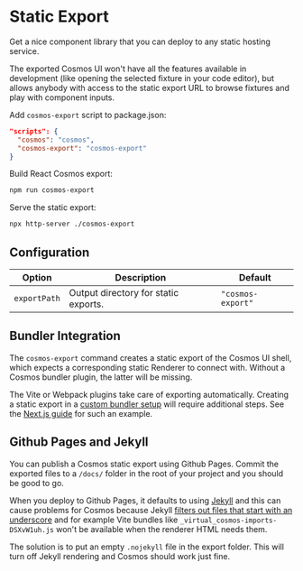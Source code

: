 
# Static Export

Get a nice component library that you can deploy to any static hosting service.

<Callout type="info">
  The exported Cosmos UI won't have all the features available in development
  (like opening the selected fixture in your code editor), but allows anybody
  with access to the static export URL to browse fixtures and play with
  component inputs.
</Callout>

Add `cosmos-export` script to package.json:

```json {3}
"scripts": {
  "cosmos": "cosmos",
  "cosmos-export": "cosmos-export"
}
```

Build React Cosmos export:

```bash
npm run cosmos-export
```

Serve the static export:

```bash
npx http-server ./cosmos-export
```

## Configuration

| Option       | Description                          | Default           |
| ------------ | ------------------------------------ | ----------------- |
| `exportPath` | Output directory for static exports. | `"cosmos-export"` |

## Bundler Integration

The `cosmos-export` command creates a static export of the Cosmos UI shell, which expects a corresponding static Renderer to connect with. Without a Cosmos bundler plugin, the latter will be missing.

The Vite or Webpack plugins take care of exporting automatically. Creating a static export in a [custom bundler setup](/docs/getting-started/custom-bundler.md) will require additional steps. See the [Next.js guide](/docs/getting-started/next.md#static-export) for such an example.

## Github Pages and Jekyll

You can publish a Cosmos static export using Github Pages. Commit the exported files to a `/docs/` folder in the root of your project and you should be good to go.

When you deploy to Github Pages, it defaults to using [Jekyll](https://jekyllrb.com/) and this can cause problems for Cosmos because Jekyll [filters out files that start with an underscore](https://help.github.com/articles/files-that-start-with-an-underscore-are-missing/) and for example Vite bundles like `_virtual_cosmos-imports-DSXvW1uh.js` won't be available when the renderer HTML needs them.

The solution is to put an empty `.nojekyll` file in the export folder. This will turn off Jekyll rendering and Cosmos should work just fine.
